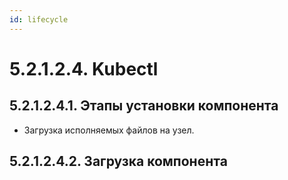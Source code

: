 ```yaml
---
id: lifecycle
---
```



# 5.2.1.2.4. Kubectl

## 5.2.1.2.4.1. Этапы установки компонента
- Загрузка исполняемых файлов на узел.

## 5.2.1.2.4.2. Загрузка компонента
<DownloadBIN/>
